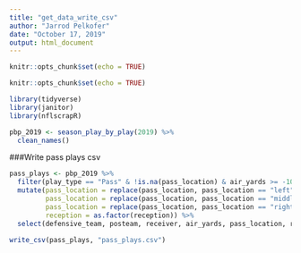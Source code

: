 ```yaml
---
title: "get_data_write_csv"
author: "Jarrod Pelkofer"
date: "October 17, 2019"
output: html_document
---
```


```r
knitr::opts_chunk$set(echo = TRUE)
```

```r
knitr::opts_chunk$set(echo = TRUE)
```

```r
library(tidyverse)
library(janitor)
library(nflscrapR)

pbp_2019 <- season_play_by_play(2019) %>%
  clean_names()


```


###Write pass plays csv
```r
pass_plays <- pbp_2019 %>%
  filter(play_type == "Pass" & !is.na(pass_location) & air_yards >= -10) %>%
  mutate(pass_location = replace(pass_location, pass_location == "left", 1),
         pass_location = replace(pass_location, pass_location == "middle", 2),
         pass_location = replace(pass_location, pass_location == "right", 3),
         reception = as.factor(reception)) %>%
  select(defensive_team, posteam, receiver, air_yards, pass_location, reception)

write_csv(pass_plays, "pass_plays.csv")
        
```